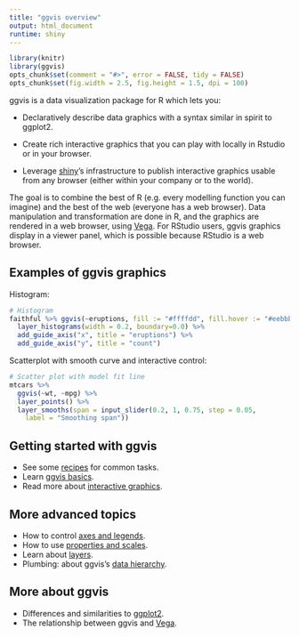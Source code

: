 ```yaml
---
title: "ggvis overview"
output: html_document
runtime: shiny
---
```


<!--
%\VignetteEngine{knitr}
%\VignetteIndexEntry{ggvis basics}
-->

```r
library(knitr)
library(ggvis)
opts_chunk$set(comment = "#>", error = FALSE, tidy = FALSE)
opts_chunk$set(fig.width = 2.5, fig.height = 1.5, dpi = 100)
```

ggvis is a data visualization package for R which lets you:

* Declaratively describe data graphics with a syntax similar in spirit to 
  ggplot2.

* Create rich interactive graphics that you can play with locally in Rstudio
  or in your browser.

* Leverage [shiny](http://www.rstudio.com/shiny/)'s infrastructure to publish
  interactive graphics usable from any browser (either within your company
  or to the world).

The goal is to combine the best of R (e.g. every modelling function you can imagine) and the best of the web (everyone has a web browser). Data manipulation and transformation are done in R, and the graphics are rendered in a web browser, using [Vega](https://github.com/trifacta/vega/). For RStudio users, ggvis graphics display in a viewer panel, which is possible because RStudio is a web browser.

## Examples of ggvis graphics

Histogram:

```r
# Histogram
faithful %>% ggvis(~eruptions, fill := "#ffffdd", fill.hover := "#eebbbb") %>%
  layer_histograms(width = 0.2, boundary=0.0) %>%
  add_guide_axis("x", title = "eruptions") %>%
  add_guide_axis("y", title = "count")
```

Scatterplot with smooth curve and interactive control:

```r
# Scatter plot with model fit line
mtcars %>%
  ggvis(~wt, ~mpg) %>%
  layer_points() %>%
  layer_smooths(span = input_slider(0.2, 1, 0.75, step = 0.05,
    label = "Smoothing span"))
```

## Getting started with ggvis

* See some [recipes](cookbook.html) for common tasks.
* Learn [ggvis basics](ggvis-basics.html).
* Read more about [interactive graphics](interactivity.html).

## More advanced topics

* How to control [axes and legends](axes-legends.html).
* How to use [properties and scales](properties-scales.html).
* Learn about [layers](layers.html).
* Plumbing: about ggvis's [data hierarchy](data-hierarchy.html).

## More about ggvis

* Differences and similarities to [ggplot2](ggplot2.html).
* The relationship between ggvis and [Vega](vega.html).

